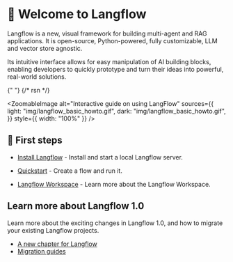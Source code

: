 
# 👋 Welcome to Langflow

Langflow is a new, visual framework for building multi-agent and RAG applications. It is open-source, Python-powered, fully customizable, LLM and vector store agnostic.

Its intuitive interface allows for easy manipulation of AI building blocks, enabling developers to quickly prototype and turn their ideas into powerful, real-world solutions.

{" "}
{/* rsn */}

<ZoomableImage
  alt="Interactive guide on using LangFlow"
  sources={{
    light: "img/langflow_basic_howto.gif",
    dark: "img/langflow_basic_howto.gif",
  }}
  style={{ width: "100%" }}
/>

## 🚀 First steps

- [Install Langflow](/getting-started/install-langflow) - Install and start a local Langflow server.

- [Quickstart](/getting-started/quickstart) - Create a flow and run it.

- [Langflow Workspace](/getting-started/workspace) - Learn more about the Langflow Workspace.

## Learn more about Langflow 1.0

Learn more about the exciting changes in Langflow 1.0, and how to migrate your existing Langflow projects.

- [A new chapter for Langflow](/whats-new/a-new-chapter-langflow)
- [Migration guides](/migration/migrating-to-one-point-zero)
